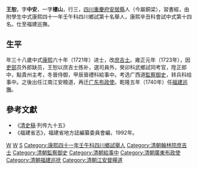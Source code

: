 {{Otheruses|other=名为王恕的其他人物|王恕}}
{{明清人物信息框
| 姓名 =王恕 
| 圖片名稱=  
| 圖片大小 = 220px
| 圖片說明 =  
| 最高職務 = [[福建巡撫|福建巡撫]]
| 國家 = 大清
| 爵位 =
| 籍貫 = [[四川|四川]][[重慶府|重慶府]][[安居縣|安居縣]]
| 字號 = 字中安，一字樓山
| 諡號 = 
| 出生日期 = ？年二月二十四日（？年？月？日）
| 出生地點 =
| 逝世日期 = ？年？月？日 
| 逝世地點 = 
| 府邸 =
| 墓葬 = 
| 配偶 = 周氏 
| 親屬 = 曾祖[[王吉士|王吉士]]（崇禎九年丙子科舉人，提學）、祖王瓆（廩生）、父王邦寧（貢生），母魏氏，繼母羅氏，子[[王汝璧|王汝璧]]（字镇之，[[乾隆|乾隆]]三十一年进士）<ref>《康熙六十年進士登科錄》</ref>
| 出身 = 
* 附學生
* 康熙四十一年壬午科四川鄉試第十名舉人
* 康熙六十年辛丑科進士
| 經歷 = 
| 著作 =  
*
*
*
}}
'''王恕'''{{BD|？年||？年||}}，字'''中安'''，一字'''樓山'''，行三，[[四川|四川]][[重慶府|重慶府]][[安居縣|安居縣]]人（今屬銅梁），習書經，由附學生中式康熙四十一年壬午科四川鄉試第十名舉人，康熙辛丑科會試中式第十四名。仕至福建巡撫。

== 生平 ==
年三十八歲中式[[康熙|康熙]]六十年（1721年）进士，改[[庶吉士|庶吉士]]。雍正元年（1723年），因[[吏部|吏部]]员外郎缺员，王恕以庶吉士拣补，選司員外，癸卯科武鄉試同考官，陞正郎中，點貴州主考，冬晉侍御，甲辰晉禮科給事中。考选广西道[[監察御史|監察御史]]，转兵科给事中。之後出任江南江安粮道，再迁[[广东|广东]][[布政使|布政使]]。乾隆五年（1740年）任[[福建巡撫|福建巡撫]]。

==參考文獻==
{{reflist}}
*《[[清史稿|清史稿]]·列传九十五》
*《福建省志》，福建省地方誌編纂委員會編，1992年。

{{start box}}
{{s-off}}
{{s-before|[[王士任|王士任]]}}
{{s-title|[[福建巡撫|福建巡撫]]|<small>乾隆五年（1740年）上任</small>}}
{{s-after|[[劉於義|劉於義]]}}
{{end box}}

{{康熙六十年辛丑科殿試金榜}}

{{Authority control}}

{{DEFAULTSORT:Wang王}}
[[Category:安居人|W]]
[[Category:銅梁人|W]]
[[Category:王姓|S]]
[[Category:康熙四十一年壬午科四川鄉試舉人|Category:康熙四十一年壬午科四川鄉試舉人]]
[[Category:清朝翰林院庶吉士|Category:清朝翰林院庶吉士]]
[[Category:清朝監察御史|Category:清朝監察御史]]
[[Category:清朝給事中|Category:清朝給事中]]
[[Category:清朝廣東布政使|Category:清朝廣東布政使]]
[[Category:清朝福建巡抚|Category:清朝福建巡抚]]
[[Category:清朝江安督糧道|Category:清朝江安督糧道]]